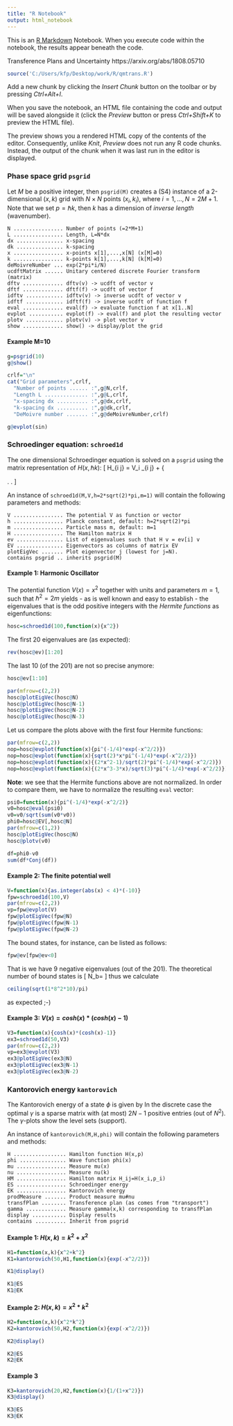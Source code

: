 ---
title: "R Notebook"
output: html_notebook
---

This is an [R Markdown](http://rmarkdown.rstudio.com) Notebook. When you execute code within the notebook, the results appear beneath the code. 

Transference Plans and Uncertainty
https://arxiv.org/abs/1808.05710


```{r}
source('C:/Users/kfp/Desktop/work/R/qmtrans.R')
```

Add a new chunk by clicking the *Insert Chunk* button on the toolbar or by pressing *Ctrl+Alt+I*.

When you save the notebook, an HTML file containing the code and output will be saved alongside it (click the *Preview* button or press *Ctrl+Shift+K* to preview the HTML file).

The preview shows you a rendered HTML copy of the contents of the editor. Consequently, unlike *Knit*, *Preview* does not run any R code chunks. Instead, the output of the chunk when it was last run in the editor is displayed.

### Phase space grid `psgrid`
Let $M$ be a positive integer, then `psgrid(M)` creates a (S4) instance of a 2-dimensional $(x,k)$ grid with $N\times N$ points $(x_i,k_i)$, where $i=1,\ldots,N=2M+1$. Note that we set $p=\hbar k$, then $k$ has a dimension of *inverse length* (wavenumber). 

```
N ................ Number of points (=2*M+1) 
L ................ Length, L=N*dx
dx ............... x-spacing
dk ............... k-spacing
x ................ x-points x[1],...,x[N] (x[M]=0)
k ................ k-points k[1],...,k[N] (k[M]=0)
deMoivreNumber ... exp(2*pi*i/N)
ucdftMatrix ...... Unitary centered discrete Fourier transform (matrix)
dftv ............. dftv(v) -> ucdft of vector v
dftf ............. dftf(f) -> ucdft of vector f
idftv ............ idftv(v) -> inverse ucdft of vector v
idftf ............ idftf(f) -> inverse ucdft of function f
eval ............. eval(f) -> evaluate function f at x[1..N]
evplot ........... evplot(f) -> eval(f) and plot the resulting vector
plotv ............ plotv(v) -> plot vector v
show ............. show() -> display/plot the grid
```

#### Example M=10

```{r}
g=psgrid(10)
g@show()
```

```{r}
crlf="\n"
cat("Grid parameters",crlf,
  "Number of points ...... :",g@N,crlf,
  "Length L .............. :",g@L,crlf,
  "x-spacing dx .......... :",g@dx,crlf,
  "k-spacing dx .......... :",g@dk,crlf,
  "DeMoivre number ....... :",g@deMoivreNumber,crlf)
```


```{r}
g@evplot(sin)
```

### Schroedinger equation: `schroed1d`
The one dimensional Schroedinger equation 
\begin{equation}
  - \frac{\hbar^2}{2m} \frac{d^2\,\psi(x)}{dx^2}+V(x)\,\psi(x)=E\psi(x) 
\end{equation}
is solved on a `psgrid` using the matrix representation of 
$H(x,\hbar k)$:
\[ H_{i j} = V_i \delta_{i j} + \frac{h^2}{8 \pi mN}  \left\{ \begin{array}{l}
     \frac{N^2 - 1}{6}, i = j\\
     (- 1)^{(i - j)}  \frac{\cos \left( \frac{\pi (i - j)}{N}
     \right) }{\sin \left( \frac{\pi (i - j)}{N} \right)^2}, i \neq j
\end{array} \right. . \]

An instance of `schroed1d(M,V,h=2*sqrt(2)*pi,m=1)` will contain the following parameters and methods:

```
V ................ The potential V as function or vector
h ................ Planck constant, default: h=2*sqrt(2)*pi
m ................ Particle mass m, default: m=1
H ................ The Hamilton matrix H
ev ............... List of eigenvalues such that H v = ev[i] v 
EV ............... Eigenvectors as columns of matrix EV
plotEigVec ....... Plot eigenvector j (lowest for j=N).
contains psgrid .. inherits psgrid(M)
```

#### Example 1: Harmonic Oscillator

The potential function $V(x)=x^2$ together with units and parameters $m=1$, such that $\hbar^2=2m$ yields - as is well known and easy to establish - the eigenvalues
\begin{equation}
   E_j = 2 j +1, j=0,1,2,\ldots
\end{equation}
that is the odd positive integers with the *Hermite functions*
as eigenfunctions:

\begin{equation}
\psi_n(x) = \left (2^n n! \sqrt{\pi} \right )^{-\frac12} e^{-\frac{x^2}{2}} H_n(x) = (-1)^n \left (2^n n! \sqrt{\pi} \right)^{-\frac12} e^{\frac{x^2}{2}} \frac{\mathrm d^n}{\mathrm dx^n} e^{-x^2}
\end{equation}

```{r}
hosc=schroed1d(100,function(x){x^2})
```

The first 20 eigenvalues are (as expected):
```{r}
rev(hosc@ev)[1:20]
```

The last 10 (of the 201) are not so precise anymore:
```{r}
hosc@ev[1:10]
```

```{r}
par(mfrow=c(2,2))
hosc@plotEigVec(hosc@N)
hosc@plotEigVec(hosc@N-1)
hosc@plotEigVec(hosc@N-2)
hosc@plotEigVec(hosc@N-3)
```

Let us compare the plots above with the first four Hermite functions:

```{r}
par(mfrow=c(2,2))
nop=hosc@evplot(function(x){pi^(-1/4)*exp(-x^2/2)})
nop=hosc@evplot(function(x){sqrt(2)*x*pi^(-1/4)*exp(-x^2/2)})
nop=hosc@evplot(function(x){(2*x^2-1)/sqrt(2)*pi^(-1/4)*exp(-x^2/2)})
nop=hosc@evplot(function(x){(2*x^3-3*x)/sqrt(3)*pi^(-1/4)*exp(-x^2/2)})
```

**Note**: we see that the Hermite functions above are not normalized.
In order to compare them, we have to normalize the resulting `eval` vector:

```{r}
psi0=function(x){pi^(-1/4)*exp(-x^2/2)}
v0=hosc@eval(psi0)
v0=v0/sqrt(sum(v0*v0))
phi0=hosc@EV[,hosc@N]
par(mfrow=c(1,2))
hosc@plotEigVec(hosc@N)
hosc@plotv(v0)
```
```{r}
df=phi0-v0
sum(df*Conj(df))
```


#### Example 2: The finite potential well 

```{r}
V=function(x){as.integer(abs(x) < 4)*(-10)}
fpw=schroed1d(100,V)
par(mfrow=c(2,2))
vp=fpw@evplot(V)
fpw@plotEigVec(fpw@N)
fpw@plotEigVec(fpw@N-1)
fpw@plotEigVec(fpw@N-2)
```
The bound states, for instance, can be listed as follows:
```{r}
fpw@ev[fpw@ev<0]
```
That is we have $9$ negative eigenvalues (out of the 201). The theoretical number of bound states is
\[
   N_b=\lceil \sqrt{\frac{ m l^2 V_0}{2 h^2}} \rceil 
\]
thus we calculate 
```{r}
ceiling(sqrt(1*8^2*10)/pi)
```

as expected ;-)

#### Example 3: $V(x)=cosh(x)*(cosh(x)-1)$

```{r}
V3=function(x){cosh(x)*(cosh(x)-1)}
ex3=schroed1d(50,V3)
par(mfrow=c(2,2))
vp=ex3@evplot(V3)
ex3@plotEigVec(ex3@N)
ex3@plotEigVec(ex3@N-1)
ex3@plotEigVec(ex3@N-2)
```

### Kantorovich energy `kantorovich`

The Kantorovich energy of a state $\phi$ is given by
\begin{equation}
     E_K(\phi)=\inf_{\gamma\in\Gamma(\phi)} \int H d\gamma
\end{equation}
In the discrete case the optimal $\gamma$ is a sparse matrix
with (at most) $2N-1$ positive entries (out of $N^2$). The
$\gamma$-plots show the level sets  (support).

An instance of `kantorovich(M,H,phi)` will contain the following parameters and methods:


```
H ................. Hamilton function H(x,p)
phi ............... Wave function phi(x)
mu ................ Measure mu(x)
nu ................ Measure nu(k)
HM ................ Hamilton matrix H_ij=H(x_i,p_i)
ES ................ Schroedinger energy
EK ................ Kantorovich energy
prodMeasure ....... Product measure mu#nu
transfPlan ........ Transference plan (as comes from "transport")
gamma ............. Measure gamma(x,k) corresponding to transfPlan
display ........... Display results
contains .......... Inherit from psgrid
```

#### Example 1: $H(x,k)=k^2+x^2$

```{r}
H1=function(x,k){x^2+k^2}
K1=kantorovich(50,H1,function(x){exp(-x^2/2)})
```


```{r}
K1@display()
```
```{r}
K1@ES
K1@EK
```

#### Example 2: $H(x,k)=x^2*k^2$

```{r}
H2=function(x,k){x^2*k^2}
K2=kantorovich(50,H2,function(x){exp(-x^2/2)})
```

```{r}
K2@display()
```
```{r}
K2@ES
K2@EK
```



#### Example 3

```{r}
K3=kantorovich(20,H2,function(x){1/(1+x^2)})
K3@display()
```
```{r}
K3@ES
K3@EK
```

